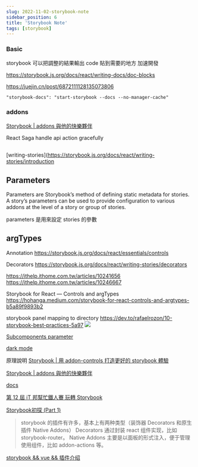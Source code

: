 ```yaml
---
slug: 2022-11-02-storybook-note
sidebar_position: 6
title: 'Storybook Note'
tags: [storybook]
---
```


### Basic 
storybook 可以把調整的結果輸出 code
貼到需要的地方 加速開發


https://storybook.js.org/docs/react/writing-docs/doc-blocks

https://juejin.cn/post/6872111128135073806

```
"storybook-docs": "start-storybook --docs --no-manager-cache"
```


### addons

[Storybook | addons 與他的快樂夥伴](https://medium.com/%E6%89%8B%E5%AF%AB%E7%AD%86%E8%A8%98/storybook-addons-aa56601aed9a)


React Saga
handle api action gracefully

## 
#### 

[writing-stories](https://storybook.js.org/docs/react/writing-stories/introduction

## Parameters
Parameters are Storybook’s method of defining static metadata for stories. A story’s parameters can be used to provide configuration to various addons at the level of a story or group of stories.


parameters 是用來設定 stories 的參數


## argTypes

Annotation
https://storybook.js.org/docs/react/essentials/controls

Decorators
https://storybook.js.org/docs/react/writing-stories/decorators

https://ithelp.ithome.com.tw/articles/10241656
https://ithelp.ithome.com.tw/articles/10246667

Storybook for React — Controls and argTypes
https://hohanga.medium.com/storybook-for-react-controls-and-argtypes-b5a89f9893b2


storybook panel mapping to directory
https://dev.to/rafaelrozon/10-storybook-best-practices-5a97
![](https://i.imgur.com/a8dD7OZ.png)

[Subcomponents parameter](https://storybook.js.org/docs/react/writing-docs/docs-page#subcomponents-parameter)

[dark mode](https://stackoverflow.com/questions/63011773/how-to-customize-both-dark-and-light-themes-in-storybook-6-0)

原理說明
[Storybook | 用 addon-controls 打造更好的 storybook 體驗](https://medium.com/starbugs/storybook-addon-controls-tutorial-857c58e20e45)

[Storybook | addons 與他的快樂夥伴](https://medium.com/%E6%89%8B%E5%AF%AB%E7%AD%86%E8%A8%98/storybook-addons-aa56601aed9a)

[docs](https://ithelp.ithome.com.tw/articles/10252674)




[第 12 屆 iT 邦幫忙鐵人賽 玩轉 Storybook](https://ithelp.ithome.com.tw/users/20130417/ironman/3608)



[Storybook初探 (Part 1)](https://zhuanlan.zhihu.com/p/59766117)
> storybook 的插件有许多，基本上有两种类型（装饰器 Decorators 和原生插件 Native Addons）
Decorators 通过封装 react 组件实现，比如 storybook-router。
Native Addons 主要是以面板的形式注入，便于管理使用组件，比如 addon-actions 等。


[storybook && vue && 插件介绍](https://www.jianshu.com/p/3ccd8c664292)
> 

